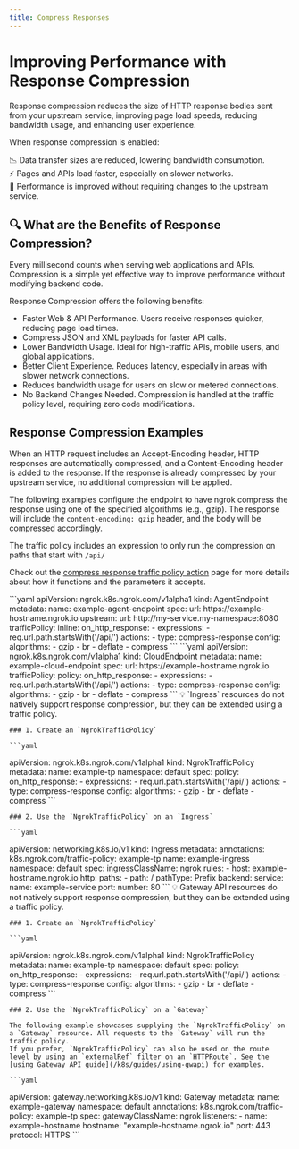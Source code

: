 ```yaml
---
title: Compress Responses
---
```



# Improving Performance with Response Compression

Response compression reduces the size of HTTP response bodies sent from your upstream service, improving page load speeds, reducing bandwidth usage, and enhancing user experience.

When response compression is enabled:

📉 Data transfer sizes are reduced, lowering bandwidth consumption. <br />
⚡ Pages and APIs load faster, especially on slower networks. <br />
🚀 Performance is improved without requiring changes to the upstream service. <br />


## 🔍 What are the Benefits of Response Compression?

Every millisecond counts when serving web applications and APIs.
Compression is a simple yet effective way to improve performance without modifying backend code.

Response Compression offers the following benefits:

- Faster Web & API Performance. Users receive responses quicker, reducing page load times.
- Compress JSON and XML payloads for faster API calls.
- Lower Bandwidth Usage. Ideal for high-traffic APIs, mobile users, and global applications.
- Better Client Experience. Reduces latency, especially in areas with slower network connections.
- Reduces bandwidth usage for users on slow or metered connections.
- No Backend Changes Needed. Compression is handled at the traffic policy level, requiring zero code modifications.

## Response Compression Examples

When an HTTP request includes an Accept-Encoding header, HTTP responses are automatically compressed, and a Content-Encoding header is added to the response.
If the response is already compressed by your upstream service, no additional compression will be applied.

The following examples configure the endpoint to have ngrok compress the response using one of the specified algorithms (e.g., gzip). 
The response will include the `content-encoding: gzip` header, and the body will be compressed accordingly.

The traffic policy includes an expression to only run the compression on paths that start with `/api/`

Check out the [compress response traffic policy action](/traffic-policy/actions/compress-response/) page for more details about how it functions and the parameters it accepts.

<Tabs groupId="kind" queryString="kind">
	<TabItem value="agent-endpoint" label="AgentEndpoint" default>
	```yaml
  apiVersion: ngrok.k8s.ngrok.com/v1alpha1
  kind: AgentEndpoint
  metadata:
    name: example-agent-endpoint
  spec:
    url: https://example-hostname.ngrok.io
    upstream:
      url: http://my-service.my-namespace:8080
    trafficPolicy:
      inline:
        on_http_response:
          - expressions:
              - req.url.path.startsWith('/api/')
            actions:
              - type: compress-response
                config:
                  algorithms:
                    - gzip
                    - br
                    - deflate
                    - compress
	```
	</TabItem>
	<TabItem value="cloud-endpoint" label="CloudEndpoint">
	```yaml
  apiVersion: ngrok.k8s.ngrok.com/v1alpha1
  kind: CloudEndpoint
  metadata:
    name: example-cloud-endpoint
  spec:
    url: https://example-hostname.ngrok.io
    trafficPolicy:
      policy:
        on_http_response:
          - expressions:
              - req.url.path.startsWith('/api/')
            actions:
              - type: compress-response
                config:
                  algorithms:
                    - gzip
                    - br
                    - deflate
                    - compress
	```
	</TabItem>
	<TabItem value="ingress" label="Ingress">
	💡 `Ingress` resources do not natively support response compression, but they can be extended using a traffic policy.

	### 1. Create an `NgrokTrafficPolicy`

	```yaml
  apiVersion: ngrok.k8s.ngrok.com/v1alpha1
  kind: NgrokTrafficPolicy
  metadata:
    name: example-tp
    namespace: default
  spec:
    policy:
      on_http_response:
        - expressions:
            - req.url.path.startsWith('/api/')
          actions:
            - type: compress-response
              config:
                algorithms:
                  - gzip
                  - br
                  - deflate
                  - compress
	```

	### 2. Use the `NgrokTrafficPolicy` on an `Ingress`

	```yaml
  apiVersion: networking.k8s.io/v1
  kind: Ingress
  metadata:
    annotations:
      k8s.ngrok.com/traffic-policy: example-tp
    name: example-ingress
    namespace: default
  spec:
    ingressClassName: ngrok
    rules:
      - host: example-hostname.ngrok.io
        http:
          paths:
            - path: /
              pathType: Prefix
              backend:
                service:
                  name: example-service
                  port:
                    number: 80
	```
	</TabItem>
	<TabItem value="gateway-api" label="Gateway API">
	💡 Gateway API resources do not natively support response compression, but they can be extended using a traffic policy.

	### 1. Create an `NgrokTrafficPolicy`

	```yaml
  apiVersion: ngrok.k8s.ngrok.com/v1alpha1
  kind: NgrokTrafficPolicy
  metadata:
    name: example-tp
    namespace: default
  spec:
    policy:
      on_http_response:
        - expressions:
            - req.url.path.startsWith('/api/')
          actions:
            - type: compress-response
              config:
                algorithms:
                  - gzip
                  - br
                  - deflate
                  - compress
	```

	### 2. Use the `NgrokTrafficPolicy` on a `Gateway`

	The following example showcases supplying the `NgrokTrafficPolicy` on a `Gateway` resource. All requests to the `Gateway` will run the traffic policy.
	If you prefer, `NgrokTrafficPolicy` can also be used on the route level by using an `externalRef` filter on an `HTTPRoute`. See the [using Gateway API guide](/k8s/guides/using-gwapi) for examples.

	```yaml
  apiVersion: gateway.networking.k8s.io/v1
  kind: Gateway
  metadata:
    name: example-gateway
    namespace: default
    annotations:
      k8s.ngrok.com/traffic-policy: example-tp
  spec:
    gatewayClassName: ngrok
    listeners:
      - name: example-hostname
        hostname: "example-hostname.ngrok.io"
        port: 443
        protocol: HTTPS
	```
	</TabItem>
</Tabs>
